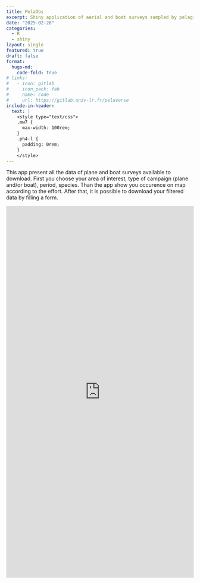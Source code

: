 ```yaml
---
title: PelaObs
excerpt: Shiny application of aerial and boat surveys sampled by pelagis lab. After selecting campaign and species of interest, data is downloadable.
date: "2025-02-28"
categories: 
  - R
  - shiny
layout: single
featured: true
draft: false
format: 
  hugo-md:
    code-fold: true
# links: 
#   - icon: gitlab
#     icon_pack: fab
#     name: code
#     url: https://gitlab.univ-lr.fr/pelaverse
include-in-header:
  text: |
    <style type="text/css">
    .mw7 {
      max-width: 100rem;
    }
    .ph4-l {
      padding: 0rem;
    }
    </style>
---
```


This app present all the data of plane and boat surveys available to download. First you choose your area of interest, type of campaign (plane and/or boat), period, species. Than the app show you occurence on map according to the effort. After that, it is possible to download your filtered data by filling a form.

<iframe height="1000px" width="100%" frameborder="no" src="https://pelabox.univ-lr.fr/pelagis/PelaObs/"> </iframe>